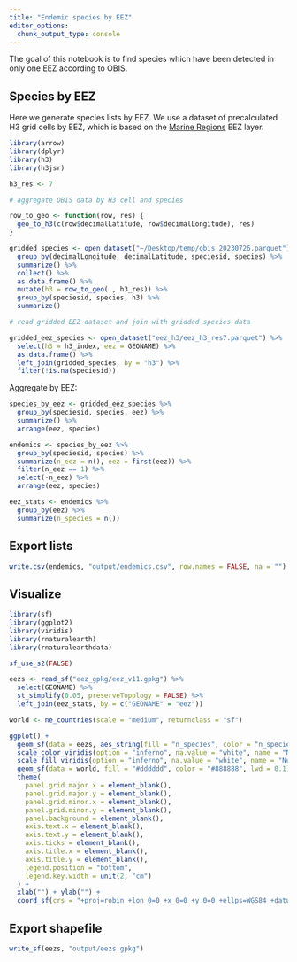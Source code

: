 ```yaml
---
title: "Endemic species by EEZ"
editor_options: 
  chunk_output_type: console
---
```


The goal of this notebook is to find species which have been detected in only one EEZ according to OBIS.

## Species by EEZ

Here we generate species lists by EEZ. We use a dataset of precalculated H3 grid cells by EEZ, which is based on the [Marine Regions](https://marineregions.org/) EEZ layer.

```r
library(arrow)
library(dplyr)
library(h3)
library(h3jsr)

h3_res <- 7

# aggregate OBIS data by H3 cell and species

row_to_geo <- function(row, res) {
  geo_to_h3(c(row$decimalLatitude, row$decimalLongitude), res)
}

gridded_species <- open_dataset("~/Desktop/temp/obis_20230726.parquet") %>%
  group_by(decimalLongitude, decimalLatitude, speciesid, species) %>%
  summarize() %>%
  collect() %>%
  as.data.frame() %>%
  mutate(h3 = row_to_geo(., h3_res)) %>%
  group_by(speciesid, species, h3) %>%
  summarize() 

# read gridded EEZ dataset and join with gridded species data

gridded_eez_species <- open_dataset("eez_h3/eez_h3_res7.parquet") %>%
  select(h3 = h3_index, eez = GEONAME) %>%
  as.data.frame() %>%
  left_join(gridded_species, by = "h3") %>%
  filter(!is.na(speciesid))
```

Aggregate by EEZ:

```r
species_by_eez <- gridded_eez_species %>%
  group_by(speciesid, species, eez) %>%
  summarize() %>%
  arrange(eez, species)

endemics <- species_by_eez %>%
  group_by(speciesid, species) %>%
  summarize(n_eez = n(), eez = first(eez)) %>%
  filter(n_eez == 1) %>%
  select(-n_eez) %>%
  arrange(eez, species)

eez_stats <- endemics %>%
  group_by(eez) %>%
  summarize(n_species = n())
```

## Export lists

```r
write.csv(endemics, "output/endemics.csv", row.names = FALSE, na = "")
```

## Visualize

```r
library(sf)
library(ggplot2)
library(viridis)
library(rnaturalearth)
library(rnaturalearthdata)

sf_use_s2(FALSE)

eezs <- read_sf("eez_gpkg/eez_v11.gpkg") %>%
  select(GEONAME) %>%
  st_simplify(0.05, preserveTopology = FALSE) %>%
  left_join(eez_stats, by = c("GEONAME" = "eez"))

world <- ne_countries(scale = "medium", returnclass = "sf")

ggplot() +
  geom_sf(data = eezs, aes_string(fill = "n_species", color = "n_species", geometry = "geom"), lwd = 0.04) +
  scale_color_viridis(option = "inferno", na.value = "white", name = "Number of species", trans = "log10", guide = "none") +
  scale_fill_viridis(option = "inferno", na.value = "white", name = "Number of species", trans = "log10", labels = scales::comma) +
  geom_sf(data = world, fill = "#dddddd", color = "#888888", lwd = 0.1) +
  theme(
    panel.grid.major.x = element_blank(),
    panel.grid.major.y = element_blank(),
    panel.grid.minor.x = element_blank(),
    panel.grid.minor.y = element_blank(), 
    panel.background = element_blank(),
    axis.text.x = element_blank(),
    axis.text.y = element_blank(),
    axis.ticks = element_blank(),
    axis.title.x = element_blank(),
    axis.title.y = element_blank(),
    legend.position = "bottom",
    legend.key.width = unit(2, "cm")
  ) +
  xlab("") + ylab("") +
  coord_sf(crs = "+proj=robin +lon_0=0 +x_0=0 +y_0=0 +ellps=WGS84 +datum=WGS84 +units=m +no_defs" )
```

## Export shapefile

```r
write_sf(eezs, "output/eezs.gpkg")
```
